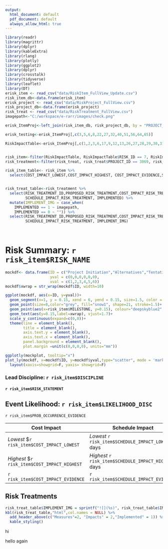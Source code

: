 ```yaml
---
output:
  html_document: default
  pdf_document: default
  always_allow_html: true
---
```


```r
library(readr) 
library(magrittr) 
library(dplyr) 
library(kableExtra) 
library(rlang)
library(plotly)
library(ggplot2)
library(dplyr)
library(crosstalk)
library(tidyverse)
library(leaflet)
library(DT)
erisk_item <- read_csv("data/RiskItem_FullView_Update.csv")
risk_item_db<-data.frame(erisk_item)
erisk_project <- read_csv("data/RiskProject_FullView.csv")
risk_project_db<-data.frame(erisk_project)
risk_treat <- read_csv("data/RiskTreatment_FullView.csv")
imagepath<-"C:/workspace/e-rarr/images/check.png"

erisk_ItemProj<-left_join(risk_item_db, risk_project_db, by = "PROJECT_ID")

erisk_testing<-erisk_ItemProj[,c(3,5,6,8,22,27,32,40,51,56,64,65)]

RiskImpactTable<-erisk_ItemProj[,c(1,2,3,6,17,9,12,13,26,27,28,29,30,31,32,33,23,22,42,48,49,50,51,52)]


risk_item<-filter(RiskImpactTable, RiskImpactTable$RISK_ID == 7, RiskImpactTable$PROJECT_ID == 3069)
risk_treatment<-filter(risk_treat, risk_treat$PROJECT_ID == 3069, risk_treat$RISK_ID == 7)

risk_item_table<- risk_item %>%
  select(COST_IMPACT_LOWEST,COST_IMPACT_HIGHEST, COST_IMPACT_EVIDENCE,SCHEDULE_IMPACT_LOWEST, SCHEDULE_IMPACT_HIGHEST, SCHEDULE_IMPACT_EVIDENCE,PERFORMANCEIMPACT_DESC, PERFORMANCEIMPACTTYPE, PERFORMANCEIMPACT_DESC, SCHEDULE_IMPACT_DISTTYPE)


risk_treat_table<-risk_treatment %>%
  select(RISK_TREATMENT_ID,PROPOSED_RISK_TREATMENT,COST_IMPACT_RISK_TREATMENT,
         SCHEDULE_IMPACT_RISK_TREATMENT, IMPLEMENTED) %>%
  mutate(IMPLEMENT_IMG = case_when(
    IMPLEMENTED == 1 ~ imagepath,
    IMPLEMENTED == 0 ~ "")) %>%
  select(RISK_TREATMENT_ID,PROPOSED_RISK_TREATMENT,COST_IMPACT_RISK_TREATMENT,
         SCHEDULE_IMPACT_RISK_TREATMENT, IMPLEMENT_IMG)

    
```

# Risk Summary: `r risk_item$RISK_NAME`

```r
mockdf<- data.frame(ID = c("Project Initiation","Alternatives","Tentatively Selected Plan","Agency Decision","Senior Leaders Briefing","Chief's Report/Director's Report"),
                    yval = c(0,0,0,0,0,0),
                    xval = c(1,2,3,4,5,6))
mockdf$xwrap = str_wrap(mockdf$ID, width=10)

ggplot(mockdf, aes(x=ID, y=yval))+
  geom_segment(x=1, y = 0.15, xend = 6, yend = 0.15, size=1.5, color = "grey")+
  geom_point(size=8,color="grey", fill="snow1", shape=21, stroke=1.5)+
  geom_point(aes(x=risk_item$MILESTONE, y=0.15), colour="deepskyblue2", fill="deepskyblue2", shape = 21, size =8, stroke=1.5)+
  geom_text(aes(y=0.15,label=xwrap), vjust=1.7)+
  scale_y_continuous(expand=c(0,0))+
  theme(line = element_blank(),
        title = element_blank(),
        axis.text.y = element_blank(),
        axis.text.x = element_blank(),
        panel.background = element_blank(), 
        plot.margin =unit(c(0,0,0,0), units="mm"))

ggplotly(mockplot, tooltip="x")
plot_ly(mockdf, x=mockdf$ID, y=mockdf$yval,type="scatter", mode = 'markers') %>%
  layout(xaxis=showgrid=F, yaxis= showgrid=F)

```

### Lead Discipline: `r risk_item$DISCIPLINE`

#### `r risk_item$RISK_STATEMENT`

## Event Likelihood: `r risk_item$LIKELIHOOD_DISC`

`r risk_item$PROB_OCCURRENCE_EVIDENCE`

| Cost Impact                                   | Schedule Impact                                      | Performance Impact                                                 |
|-----------------------------------------------|------------------------------------------------------|--------------------------------------------------------------------|
| *Lowest* \$`r risk_item$COST_IMPACT_LOWEST`   | *Lowest* `r risk_item$SCHEDULE_IMPACT_LOWEST` days   | ***Performance Impact:*** `r risk_item$PERFORMANCEIMPACT_DESC`     |
| *Highest* \$`r risk_item$COST_IMPACT_HIGHEST` | *Highest* `r risk_item$SCHEDULE_IMPACT_HIGHEST` days | ***Performance Impact Type:*** `r risk_item$PERFORMANCEIMPACTTYPE` |
| `r risk_item$COST_IMPACT_EVIDENCE`            | `r risk_item$SCHEDULE_IMPACT_EVIDENCE`               | `r risk_item$PERFORMANCEIMPACT_DESC`                               |

## Risk Treatments

```r
risk_treat_table$IMPLEMENT_IMG = sprintf("![](%s)", risk_treat_table$IMPLEMENT_IMG)
kbl(risk_treat_table,"html",col.names = NULL) %>%
  add_header_above(c("Measures"=2, "Impacts" = 2,"Implemented" = 1)) %>%
  kable_styling()


```

hi

hello again